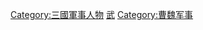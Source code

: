 {{Catnav|頁面分類|...|三国|曹魏|曹魏人}}
{{Catnav|頁面分類|...|三国|三国人|曹魏人}}
{{Catnav|頁面分類|...|三国|三国人|三國軍事人物}}
{{Catnav|頁面分類|...|各朝代中国人|三国人|曹魏人}}
{{Catnav|頁面分類|...|各朝代中国人|三国人|三國軍事人物}}

[[Category:三國軍事人物|Category:三國軍事人物]]
[[Category:曹魏人|武]]
[[Category:曹魏军事|Category:曹魏军事]]